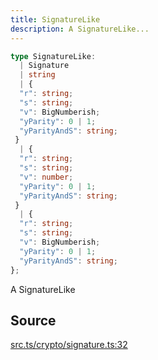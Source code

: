 ```yaml
---
title: SignatureLike
description: A SignatureLike...
---
```


```ts
type SignatureLike: 
  | Signature
  | string
  | {
  "r": string;
  "s": string;
  "v": BigNumberish;
  "yParity": 0 | 1;
  "yParityAndS": string;
 }
  | {
  "r": string;
  "s": string;
  "v": number;
  "yParity": 0 | 1;
  "yParityAndS": string;
 }
  | {
  "r": string;
  "s": string;
  "v": BigNumberish;
  "yParity": 0 | 1;
  "yParityAndS": string;
};
```

A SignatureLike

## Source

[src.ts/crypto/signature.ts:32](https://github.com/dominant-strategies/quais-6.js/blob/3f482dd134064d41657ff7dc9ba8162f741c9c83/src.ts/crypto/signature.ts#L32)
